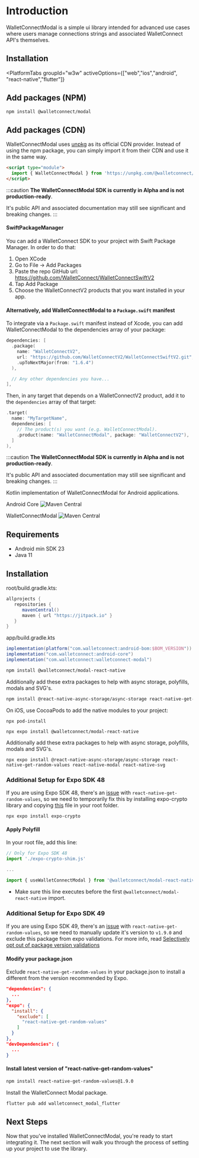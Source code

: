 
# Introduction

WalletConnectModal is a simple ui library intended for advanced use cases where users manage connections strings and associated WalletConnect API's themselves.

<CloudBanner />

## Installation

<PlatformTabs
	groupId="w3w"
	activeOptions={["web","ios","android", "react-native","flutter"]}
>
<PlatformTabItem value="web">

## Add packages (NPM)

```bash npm2yarn
npm install @walletconnect/modal
```

## Add packages (CDN)

WalletConnectModal uses [unpkg](https://www.unpkg.com/) as its official CDN provider.
Instead of using the npm package, you can simply import it from their CDN and use it in the same way.

```html
<script type="module">
  import { WalletConnectModal } from 'https://unpkg.com/@walletconnect/modal'
</script>
```

</PlatformTabItem>
<PlatformTabItem value="ios">

:::caution
**The WalletConnectModal SDK is currently in Alpha and is not production-ready**.

It's public API and associated documentation may still see significant and breaking changes.
:::

#### SwiftPackageManager

You can add a WalletConnect SDK to your project with Swift Package Manager. In order to do that:

1. Open XCode
2. Go to File -> Add Packages
3. Paste the repo GitHub url: https://github.com/WalletConnect/WalletConnectSwiftV2
4. Tap Add Package
5. Choose the WalletConnectV2 products that you want installed in your app.

#### Alternatively, add WalletConnectModal to a `Package.swift` manifest

To integrate via a `Package.swift` manifest instead of Xcode, you can add
WalletConnectModal to the dependencies array of your package:

```swift
dependencies: [
  .package(
    name: "WalletConnectV2",
    url: "https://github.com/WalletConnectV2/WalletConnectSwiftV2.git",
    .upToNextMajor(from: "1.6.4")
  ),

  // Any other dependencies you have...
],
```

Then, in any target that depends on a WalletConnectV2 product, add it to the `dependencies`
array of that target:

```swift
.target(
  name: "MyTargetName",
  dependencies: [
    // The product(s) you want (e.g. WalletConnectModal).
    .product(name: "WalletConnectModal", package: "WalletConnectV2"),
  ]
),
```
</PlatformTabItem>
<PlatformTabItem value="android">

:::caution
**The WalletConnectModal SDK is currently in Alpha and is not production-ready**.

It's public API and associated documentation may still see significant and breaking changes.
:::

Kotlin implementation of WalletConnectModal for Android applications.

Android Core ![Maven Central](https://img.shields.io/maven-central/v/com.walletconnect/android-core)

WalletConnectModal ![Maven Central](https://img.shields.io/maven-central/v/com.walletconnect/walletconnect-modal)

## Requirements

* Android min SDK 23
* Java 11

## Installation
root/build.gradle.kts:
```gradle
allprojects {
   repositories {
      mavenCentral()
      maven { url "https://jitpack.io" }
   }
}
```

app/build.gradle.kts

```gradle
implementation(platform("com.walletconnect:android-bom:$BOM_VERSION"))
implementation("com.walletconnect:android-core")
implementation("com.walletconnect:walletconnect-modal")
```

</PlatformTabItem>
<PlatformTabItem value="react-native">
<Tabs>
<TabItem value="rn-cli" label="React Native CLI">

```bash npm2yarn
npm install @walletconnect/modal-react-native
```

Additionally add these extra packages to help with async storage, polyfills, modals and SVG's.

```bash npm2yarn
npm install @react-native-async-storage/async-storage react-native-get-random-values react-native-modal react-native-svg
```

On iOS, use CocoaPods to add the native modules to your project:

```
npx pod-install
```

</TabItem>

<TabItem value="expo" label="Expo">

```
npx expo install @walletconnect/modal-react-native
```

Additionally add these extra packages to help with async storage, polyfills, modals and SVG's.

```
npx expo install @react-native-async-storage/async-storage react-native-get-random-values react-native-modal react-native-svg
```

<Tabs>
<TabItem value="sdk48" label="Expo 48">

### Additional Setup for Expo SDK 48

If you are using Expo SDK 48, there's an [issue](https://github.com/expo/expo/issues/17270) with `react-native-get-random-values`, so we need to temporarily fix this by installing expo-crypto library and copying [this](https://github.com/WalletConnect/modal-react-native/blob/main/example/expo-crypto-shim.js) file in your root folder.

```
npx expo install expo-crypto
```

#### Apply Polyfill

In your root file, add this line:

```javascript
// Only for Expo SDK 48
import './expo-crypto-shim.js'

...

import { useWalletConnectModal } from '@walletconnect/modal-react-native';
```

* Make sure this line executes before the first `@walletconnect/modal-react-native` import.

</TabItem>

<TabItem value="sdk49" label="Expo 49">

### Additional Setup for Expo SDK 49

If you are using Expo SDK 49, there's an [issue](https://github.com/expo/expo/issues/17270) with `react-native-get-random-values`, so we need to manually update it's version to `v1.9.0` and exclude this package from expo validations. For more info, read [Selectively opt out of package version validations](https://blog.expo.dev/expo-sdk-49-c6d398cdf740)

#### Modify your package.json

Exclude `react-native-get-random-values` in your package.json to install a different from the version recommended by Expo.

```json
"dependencies": {
  ...
},
"expo": {
  "install": {
    "exclude": [
      "react-native-get-random-values"
    ]
  }
},
"devDependencies": {
  ...
}
```

#### Install latest version of "react-native-get-random-values"

```bash npm2yarn
npm install react-native-get-random-values@1.9.0
```

</TabItem>

</Tabs>

</TabItem>
</Tabs>

</PlatformTabItem>
<PlatformTabItem value="flutter">

Install the WalletConnect Modal package.

```dart
flutter pub add walletconnect_modal_flutter
```

</PlatformTabItem>
</PlatformTabs>

## Next Steps

Now that you've installed WalletConnectModal, you're ready to start integrating it. The next section will walk you through the process of setting up your project to use the library.
